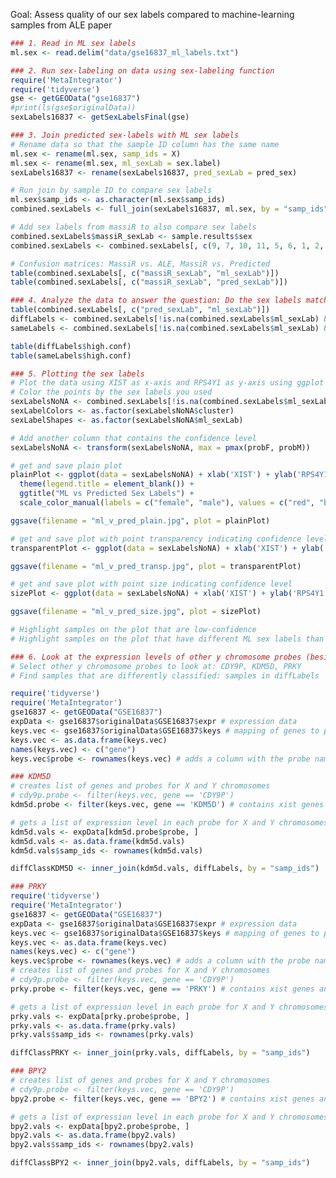 Goal: Assess quality of our sex labels compared to machine-learning samples from ALE paper

```r
### 1. Read in ML sex labels
ml.sex <- read.delim("data/gse16837_ml_labels.txt")
```

```r
### 2. Run sex-labeling on data using sex-labeling function
require('MetaIntegrator')
require('tidyverse')
gse <- getGEOData("gse16837")
#print(ls(gse$originalData))
sexLabels16837 <- getSexLabelsFinal(gse)
```

```r
### 3. Join predicted sex-labels with ML sex labels
# Rename data so that the sample ID column has the same name
ml.sex <- rename(ml.sex, samp_ids = X)
ml.sex <- rename(ml.sex, ml_sexLab = sex.label)
sexLabels16837 <- rename(sexLabels16837, pred_sexLab = pred_sex)

# Run join by sample ID to compare sex labels
ml.sex$samp_ids <- as.character(ml.sex$samp_ids)
combined.sexLabels <- full_join(sexLabels16837, ml.sex, by = "samp_ids")

# Add sex labels from massiR to also compare sex labels
combined.sexLabels$massiR_sexLab <- sample.results$sex
combined.sexLabels <- combined.sexLabels[, c(9, 7, 10, 11, 5, 6, 1, 2, 3, 8, 4)]

# Confusion matrices: MassiR vs. ALE, MassiR vs. Predicted
table(combined.sexLabels[, c("massiR_sexLab", "ml_sexLab")])
table(combined.sexLabels[, c("massiR_sexLab", "pred_sexLab")])
```

```r
### 4. Analyze the data to answer the question: Do the sex labels match?
table(combined.sexLabels[, c("pred_sexLab", "ml_sexLab")])
diffLabels <- combined.sexLabels[!is.na(combined.sexLabels$ml_sexLab) & (combined.sexLabels$pred_sexLab != combined.sexLabels$ml_sexLab),]
sameLabels <- combined.sexLabels[!is.na(combined.sexLabels$ml_sexLab) & (combined.sexLabels$pred_sexLab == combined.sexLabels$ml_sexLab),]

table(diffLabels$high.conf)
table(sameLabels$high.conf)
```

```r
### 5. Plotting the sex labels
# Plot the data using XIST as x-axis and RPS4Y1 as y-axis using ggplot
# Color the points by the sex labels you used
sexLabelsNoNA <- combined.sexLabels[!is.na(combined.sexLabels$ml_sexLab),]
sexLabelColors <- as.factor(sexLabelsNoNA$cluster)
sexLabelShapes <- as.factor(sexLabelsNoNA$ml_sexLab)

# Add another column that contains the confidence level
sexLabelsNoNA <- transform(sexLabelsNoNA, max = pmax(probF, probM))

# get and save plain plot
plainPlot <- ggplot(data = sexLabelsNoNA) + xlab('XIST') + ylab('RPS4Y1') + 
  theme(legend.title = element_blank()) + 
  ggtitle("ML vs Predicted Sex Labels") + 
  scale_color_manual(labels = c("female", "male"), values = c("red", "blue")) + geom_point(mapping = aes(x = sexLabelsNoNA$xist.vals, y = sexLabelsNoNA$rps4y1.vals, color = c("red", "blue")[sexLabelColors], shape = sexLabelShapes))

ggsave(filename = "ml_v_pred_plain.jpg", plot = plainPlot)

# get and save plot with point transparency indicating confidence level
transparentPlot <- ggplot(data = sexLabelsNoNA) + xlab('XIST') + ylab('RPS4Y1') + theme(legend.title = element_blank()) + ggtitle("ML vs Predicted Sex Labels") + scale_color_manual(labels = c("female", "male"), values = c("red", "blue")) + scale_size_continuous(range = c(1.0, 3.0)) + geom_point(mapping = aes(x = sexLabelsNoNA$xist.vals, y = sexLabelsNoNA$rps4y1.vals, color = c("red", "blue")[sexLabelColors], shape = sexLabelShapes, alpha = sexLabelsNoNA$max))

ggsave(filename = "ml_v_pred_transp.jpg", plot = transparentPlot)

# get and save plot with point size indicating confidence level
sizePlot <- ggplot(data = sexLabelsNoNA) + xlab('XIST') + ylab('RPS4Y1') + theme(legend.title = element_blank()) + ggtitle("ML vs Predicted Sex Labels") + scale_color_manual(labels = c("female", "male"), values = c("red", "blue")) + scale_size_continuous(range = c(1.0, 3.0)) + geom_point(mapping = aes(x = sexLabelsNoNA$xist.vals, y = sexLabelsNoNA$rps4y1.vals, color = c("red", "blue")[sexLabelColors], shape = sexLabelShapes, size = sexLabelsNoNA$max))

ggsave(filename = "ml_v_pred_size.jpg", plot = sizePlot)

# Highlight samples on the plot that are low-confidence
# Highlight samples on the plot that have different ML sex labels than the predicted sex labels
```

```r
### 6. Look at the expression levels of other y chromosome probes (besides RPS4Y1) in samples that have different labels between predicted and machine learning
# Select other y chromosome probes to look at: CDY9P, KDM5D, PRKY
# Find samples that are differently classified: samples in diffLabels

require('tidyverse')
require('MetaIntegrator')
gse16837 <- getGEOData("GSE16837")
expData <- gse16837$originalData$GSE16837$expr # expression data
keys.vec <- gse16837$originalData$GSE16837$keys # mapping of genes to probe IDs
keys.vec <- as.data.frame(keys.vec)
names(keys.vec) <- c("gene")
keys.vec$probe <- rownames(keys.vec) # adds a column with the probe names to keys.vec

### KDM5D
# creates list of genes and probes for X and Y chromosomes
# cdy9p.probe <- filter(keys.vec, gene == 'CDY9P')
kdm5d.probe <- filter(keys.vec, gene == 'KDM5D') # contains xist genes and their corresponding probes

# gets a list of expression level in each probe for X and Y chromosomes
kdm5d.vals <- expData[kdm5d.probe$probe, ]
kdm5d.vals <- as.data.frame(kdm5d.vals)
kdm5d.vals$samp_ids <- rownames(kdm5d.vals)

diffClassKDM5D <- inner_join(kdm5d.vals, diffLabels, by = "samp_ids")
```

```r
### PRKY
require('tidyverse')
require('MetaIntegrator')
gse16837 <- getGEOData("GSE16837")
expData <- gse16837$originalData$GSE16837$expr # expression data
keys.vec <- gse16837$originalData$GSE16837$keys # mapping of genes to probe IDs
keys.vec <- as.data.frame(keys.vec)
names(keys.vec) <- c("gene")
keys.vec$probe <- rownames(keys.vec) # adds a column with the probe names to keys.vec
# creates list of genes and probes for X and Y chromosomes
# cdy9p.probe <- filter(keys.vec, gene == 'CDY9P')
prky.probe <- filter(keys.vec, gene == 'PRKY') # contains xist genes and their corresponding probes

# gets a list of expression level in each probe for X and Y chromosomes
prky.vals <- expData[prky.probe$probe, ]
prky.vals <- as.data.frame(prky.vals)
prky.vals$samp_ids <- rownames(prky.vals)

diffClassPRKY <- inner_join(prky.vals, diffLabels, by = "samp_ids")
```

```r
### BPY2
# creates list of genes and probes for X and Y chromosomes
# cdy9p.probe <- filter(keys.vec, gene == 'CDY9P')
bpy2.probe <- filter(keys.vec, gene == 'BPY2') # contains xist genes and their corresponding probes

# gets a list of expression level in each probe for X and Y chromosomes
bpy2.vals <- expData[bpy2.probe$probe, ]
bpy2.vals <- as.data.frame(bpy2.vals)
bpy2.vals$samp_ids <- rownames(bpy2.vals)

diffClassBPY2 <- inner_join(bpy2.vals, diffLabels, by = "samp_ids")
```

